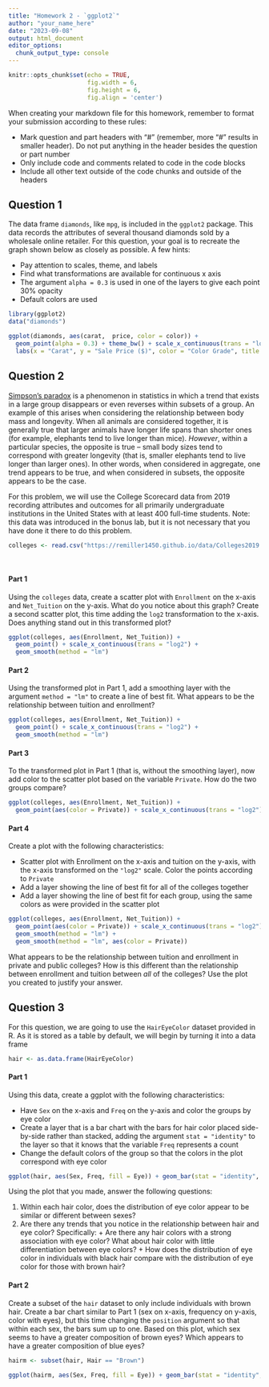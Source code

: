 ```yaml
---
title: "Homework 2 - `ggplot2`"
author: "your_name_here"
date: "2023-09-08"
output: html_document
editor_options: 
  chunk_output_type: console
---
```


```r
knitr::opts_chunk$set(echo = TRUE, 
                      fig.width = 6, 
                      fig.height = 6, 
                      fig.align = 'center')
```

When creating your markdown file for this homework, remember to format your submission according to these rules:

  - Mark question and part headers with "#" (remember, more "#" results in smaller header). Do not put anything in the header besides the question or part number
  - Only include code and comments related to code in the code blocks
  - Include all other text outside of the code chunks and outside of the headers

## Question 1

The data frame `diamonds`, like `mpg`, is included in the `ggplot2` package. This data records the attributes of several thousand diamonds sold by a wholesale online retailer. For this question, your goal is to recreate the graph shown below as closely as possible. A few hints:

  + Pay attention to scales, theme, and labels
  + Find what transformations are available for continuous x axis
  + The argument `alpha = 0.3` is used in one of the layers to give each point 30% opacity
  + Default colors are used

```r
library(ggplot2)
data("diamonds")
```

```r
ggplot(diamonds, aes(carat,  price, color = color)) +
  geom_point(alpha = 0.3) + theme_bw() + scale_x_continuous(trans = "log2") +
  labs(x = "Carat", y = "Sale Price ($)", color = "Color Grade", title = "Diamond Sales") + theme(legend.position = "bottom")
```


## Question 2

[Simpson's paradox](https://en.wikipedia.org/wiki/Simpson%27s_paradox) is a phenomenon in statistics in which a trend that exists in a large group disappears or even reverses within subsets of a group. An example of this arises when considering the relationship between body mass and longevity. When all animals are considered together, it is generally true that larger animals have longer life spans than shorter ones (for example, elephants tend to live longer than mice). *However*, within a particular species, the opposite is true -- small body sizes tend to correspond with greater longevity (that is, smaller elephants tend to live longer than larger ones). In other words, when considered in aggregate, one trend appears to be true, and when considered in subsets, the opposite appears to be the case.

For this problem, we will use the College Scorecard data from 2019 recording attributes and outcomes for all primarily undergraduate institutions in the United States with at least 400 full-time students. Note: this data was introduced in the bonus lab, but it is not necessary that you have done it there to do this problem.

```r
colleges <- read.csv("https://remiller1450.github.io/data/Colleges2019.csv")
```

$~$

#### Part 1

Using the `colleges` data, create a scatter plot with `Enrollment` on the x-axis and `Net_Tuition` on the y-axis. What do you notice about this graph? Create a second scatter plot, this time adding the `log2` transformation to the x-axis. Does anything stand out in this transformed plot?

```r
ggplot(colleges, aes(Enrollment, Net_Tuition)) + 
  geom_point() + scale_x_continuous(trans = "log2") +
  geom_smooth(method = "lm")
```


#### Part 2

Using the transformed plot in Part 1, add a smoothing layer with the argument `method = "lm"` to create a line of best fit. What appears to be the relationship between tuition and enrollment?

```r
ggplot(colleges, aes(Enrollment, Net_Tuition)) + 
  geom_point() + scale_x_continuous(trans = "log2") +
  geom_smooth(method = "lm")
```

#### Part 3

To the transformed plot in Part 1 (that is, without the smoothing layer), now add color to the scatter plot based on the variable `Private`. How do the two groups compare?

```r
ggplot(colleges, aes(Enrollment, Net_Tuition)) + 
  geom_point(aes(color = Private)) + scale_x_continuous(trans = "log2")
```

#### Part 4

Create a plot with the following characteristics:

  + Scatter plot with Enrollment on the x-axis and tuition on the y-axis, with the x-axis transformed on the `"log2"` scale. Color the points according to `Private`
  + Add a layer showing the line of best fit for all of the colleges together
  + Add a layer showing the line of best fit for each group, using the same colors as were provided in the scatter plot

```r
ggplot(colleges, aes(Enrollment, Net_Tuition)) + 
  geom_point(aes(color = Private)) + scale_x_continuous(trans = "log2") +
  geom_smooth(method = "lm") +
  geom_smooth(method = "lm", aes(color = Private))
```

What appears to be the relationship between tuition and enrollment in private and public colleges? How is this different than the relationship between enrollment and tuition between *all* of the colleges? Use the plot you created to justify your answer. 


## Question 3

For this question, we are going to use the `HairEyeColor` dataset provided in R. As it is stored as a table by default, we will begin by turning it into a data frame

```r
hair <- as.data.frame(HairEyeColor)
```

#### Part 1

Using this data, create a ggplot with the following characteristics:

  + Have `Sex` on the x-axis and `Freq` on the y-axis and color the groups by eye color
  + Create a layer that is a bar chart with the bars for hair color placed side-by-side rather than stacked, adding the argument `stat = "identity"` to the layer so that it knows that the variable `Freq` represents a count
  + Change the default colors of the group so that the colors in the plot correspond with eye color

```r
ggplot(hair, aes(Sex, Freq, fill = Eye)) + geom_bar(stat = "identity", position = "dodge") + facet_wrap(~Hair)
```

Using the plot that you made, answer the following questions:

  1. Within each hair color, does the distribution of eye color appear to be similar or different between sexes?
  2. Are there any trends that you notice in the relationship between hair and eye color? Specifically:
    + Are there any hair colors with a strong association with eye color? What about hair color with little differentiation between eye colors?
    + How does the distribution of eye color in individuals with black hair compare with the distribution of eye color for those with brown hair?
    
#### Part 2

Create a subset of the `hair` dataset to only include individuals with brown hair. Create a bar chart similar to Part 1 (sex on x-axis, frequency on y-axis, color with eyes), but this time changing the `position` argument so that within each sex, the bars sum up to one. Based on this plot, which sex seems to have a greater composition of brown eyes? Which appears to have a greater composition of blue eyes?

```r
hairm <- subset(hair, Hair == "Brown")

ggplot(hairm, aes(Sex, Freq, fill = Eye)) + geom_bar(stat = "identity", position = "fill")
```

